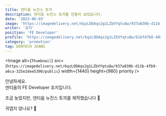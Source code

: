```yaml
---
title: 덴티움 뉴진스 토끼
description: 덴티움 뉴진스 토끼를 만들어 보았습니다.
date: '2023-06-03'
image: 'https://imagedelivery.net/6qzLODAqs2g1LZbVYqtuQw/937a830b-d11b-4fb9-a6ca-325e2dee5300/public'
writer: '죠지'
position: 'FE Developer'
profile: 'https://imagedelivery.net/6qzLODAqs2g1LZbVYqtuQw/61bfd7b6-4020-4d1a-5dce-d05d7872fb00/public'
category: 'promotion'
tag: DENTECH JEANS
---
```


<Image
  alt={`Thumbnail`}
  src={`https://imagedelivery.net/6qzLODAqs2g1LZbVYqtuQw/937a830b-d11b-4fb9-a6ca-325e2dee5300/public`}
  width={1440}
  height={960}
  priority
/>

안녕하세요.<br/>
덴티움의 FE Developer 죠지입니다.

조금 늦었지만, 덴티움 뉴진스 토끼를 제작했습니다 🤣

귀엽지 않나요? 🐰
